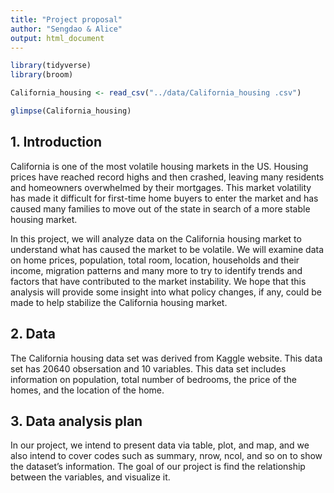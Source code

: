 ```yaml
---
title: "Project proposal"
author: "Sengdao & Alice"
output: html_document
---
```



```r
library(tidyverse)
library(broom)
```

```r
California_housing <- read_csv("../data/California_housing .csv")
```


```r
glimpse(California_housing)
```

## 1. Introduction

California is one of the most volatile housing markets in the US. Housing prices have reached record highs and then crashed, leaving many residents and homeowners overwhelmed by their mortgages. This market volatility has made it difficult for first-time home buyers to enter the market and has caused many families to move out of the state in search of a more stable housing market. 

In this project, we will analyze data on the California housing market to understand what has caused the market to be volatile. We will examine data on home prices, population, total room, location, households and their income, migration patterns and many more to try to identify trends and factors that have contributed to the market instability. We hope that this analysis will provide some insight into what policy changes, if any, could be made to help stabilize the California housing market. 

## 2. Data

The California housing data set was derived from Kaggle website. This data set has 20640 obsersation and 10 variables. This data set includes information on population, total number of bedrooms, the price of the homes, and the location of the home. 

## 3. Data analysis plan

In our project, we intend to present data via table, plot, and map, and we also intend to cover codes such as summary, nrow, ncol, and so on to show the dataset's information. The goal of our project is find the relationship between the variables, and visualize it.

